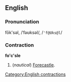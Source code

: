 ==English==
===Pronunciation===
fōk'səl, /ˈfəʊksəl/, /<tt>'f@Uks@l</tt>/

===Contraction===
'''fo'c'sle'''

#(''nautical'') [[Forecastle]].

[[Category:English contractions]]